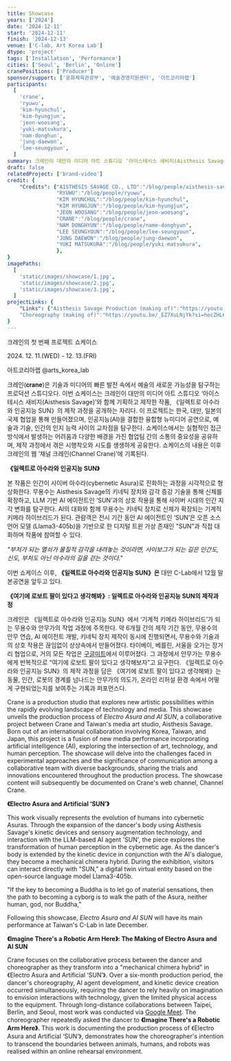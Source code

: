 ```yaml
---
title: Showcase
years: ['2024']
date: '2024-12-11'
start: '2024-12-11'
finish: '2024-12-13'
venue: ['C-lab, Art Korea Lab']
dtype: 'project'
tags: ['Installation', 'Performance']
cities: ['Seoul', 'Berlin', 'Online']
cranePositions: ['Producer']
sponsor/support: ['문화체육관광부', '예술경영지원센터', '아트코리아랩']
participants:
  [
    'crane',
    'ryuwu',
    'kim-hyunchul',
    'kim-hyungjun',
    'jeon-woosang',
    'yuki-matsukura',
    'nam-donghun',
    'jung-daewon',
    'lee-seungyoun',
  ]
summary: 크레인이 대만의 미디어 아트 스튜디오 ‘아이스테시스 새비지(Aisthesis Savage)’와 함께 기획하고 제작한 작품, 《일렉트로 아수라와 인공지능 SUN》의 제작 과정을 공개하는 자리다. 이 프로젝트는 한국, 대만, 일본의 국제 협업을 통해 만들어졌으며, 인공지능(AI)을 결합한 융합형 뉴미디어 공연으로, 예술과 기술, 인간의 인지 능력 사이의 교차점을 탐구한다.
draft: false
relatedProject: ['brand-video']
credit: {
    "Credits": {"AISTHESIS SAVAGE CO., LTD":"/blog/people/aisthesis-savaga", 
                "RYUWU":"/blog/people/ryuwu",
                "KIM HYUNCHUL":"/blog/people/kim-hyunchul",
                "KIM HYUNGJUN":"/blog/people/kim-hyungjun",
                "JEON WOOSANG":"/blog/people/jeon-woosang",
                "CRANE":"/blog/people/crane",
                "NAM DONGHYUN":"/blog/people/name-donghyun",
                "LEE SEUNGYOUN":"/blog/people/lee-seungyoun",
                "JUNG DAEWON":"/blog/people/jung-daewon",
                "YUKI MATSUKURA":"/blog/people/yuki-matsukura",
                },
}
imagePaths:
  [
    'static/images/showcase/1.jpg',
    'static/images/showcase/2.jpg',
    'static/images/showcase/3.jpg',
  ]
projectLinks: {
    "Links": {"Aisthesis Savage Production (making of)":"https://youtu.be/alN8Gp69CCo?si=lNvm72ZbhulMgdIR",
    "Choreography (making of)":"https://youtu.be/_EZ7XuLNjYk?si=hocZHL61p2g3o36J"},
}
---
```


크레인의 첫 번째 프로젝트 쇼케이스

2024\. 12. 11.(WED) - 12. 13.(FRI)

아트코리아랩 @arts_korea_lab

크레인(𝐜𝐫𝐚𝐧𝐞)은 기술과 미디어의 빠른 발전 속에서 예술의 새로운 가능성을 탐구하는 프로덕션 스튜디오다. 이번 쇼케이스는 크레인이 대만의 미디어 아트 스튜디오 ‘아이스테시스 새비지(Aisthesis Savage)’와 함께 기획하고 제작한 작품, 《일렉트로 아수라와 인공지능 SUN》의 제작 과정을 공개하는 자리다. 이 프로젝트는 한국, 대만, 일본의 국제 협업을 통해 만들어졌으며, 인공지능(AI)을 결합한 융합형 뉴미디어 공연으로, 예술과 기술, 인간의 인지 능력 사이의 교차점을 탐구한다. 쇼케이스에서는 실험적인 접근 방식에서 발생하는 어려움과 다양한 배경을 가진 협업팀 간의 소통의 중요성을 공유하며, 제작 과정에서 겪은 시행착오와 시도를 생생하게 공유한다. 쇼케이스의 내용은 이후 크레인의 웹 ‘채널 크레인(Channel Crane)’에 기록된다.

**《일렉트로 아수라와 인공지능 SUN》**

본 작품은 인간이 사이버 아수라(cybernetic Asura)로 진화하는 과정을 시각적으로 형상화한다. 무용수는 Aisthesis Savage의 키네틱 장치와 감각 증강 기술을 통해 신체를 확장하고, LLM 기반 AI 에이전트인 ‘SUN’과의 상호 작용을 통해 사이버 시대의 인간 지각 변화를 탐구한다. AI의 대화와 함께 무용수는 키네틱 장치로 신체가 확장되는 기계적 키메라 하이브리드가 된다. 관람객은 전시 기간 동안 AI 에이전트인 ‘SUN’은 오픈 소스 언어 모델 (Llama3-405b)을 기반으로 한 디지털 트윈 가상 존재인 "SUN"과 직접 대화하며 작품에 참여할 수 있다.

_"부처가 되는 열쇠가 물질적 감각을 내려놓는 것이라면, 사이보그가 되는 길은 인간도, 신도, 부처도 아닌 아수라의 길을 걷는 것이다."_

이번 쇼케이스 이후, **《일렉트로 아수라와 인공지능 SUN》은** 대만 C-Lab에서 12월 말 본공연을 앞두고 있다.

**《여기에 로보트 팔이 있다고 생각해봐》: 일렉트로 아수라와 인공지능 SUN의 제작과정**

크레인은 《일렉트로 아수라와 인공지능 SUN》에서 ‘기계적 키메라 하이브리드’가 되는 무용수와 안무가의 작업 과정에 주목한다. 약 6개월 간의 제작 기간 동안, 무용수의 안무 연습, AI 에이전트 개발, 키네틱 장치 제작이 동시에 진행되면서, 무용수와 기술과의 상호 작용은 끊임없이 상상속에서 만들어졌다. 타이베이, 베를린, 서울을 오가는 장거리 협업으로, 거의 모든 작업은 [구글미트](https://meet.google.com/landing)에서 이루어졌다. 그 과정에서 안무가는 무용수에게 반복적으로 “여기에 로보트 팔이 있다고 생각해보자”고 요구한다. 《일렉트로 아수라와 인공지능 SUN》의 제작 과정을 담은 《여기에 로보트 팔이 있다고 생각해봐》는 동물, 인간, 로봇의 경계를 넘나드는 안무가의 의도가, 온라인 리허설 환경 속에서 어떻게 구현되었는지를 보여주는 기록과 퍼포먼스다.

Crane is a production studio that explores new artistic possibilities within the rapidly evolving landscape of technology and media. This showcase unveils the production process of _Electro Asura and AI SUN_, a collaborative project between Crane and Taiwan's media art studio, Aisthesis Savage. Born out of an international collaboration involving Korea, Taiwan, and Japan, this project is a fusion of new media performance incorporating artificial intelligence (AI), exploring the intersection of art, technology, and human perception. The showcase will delve into the challenges faced in experimental approaches and the significance of communication among a collaborative team with diverse backgrounds, sharing the trials and innovations encountered throughout the production process. The showcase content will subsequently be documented on Crane's web channel, Channel Crane.

**《Electro Asura and Artificial ‘SUN’》**

This work visually represents the evolution of humans into cybernetic Asuras. Through the expansion of the dancer's body using Aisthesis Savage's kinetic devices and sensory augmentation technology, and interaction with the LLM-based AI agent 'SUN', the piece explores the transformation of human perception in the cybernetic age. As the dancer's body is extended by the kinetic device in conjunction with the AI's dialogue, they become a mechanical chimera hybrid. During the exhibition, visitors can interact directly with "SUN," a digital twin virtual entity based on the open-source language model Llama3-405b.

"If the key to becoming a Buddha is to let go of material sensations, then the path to becoming a cyborg is to walk the path of the Asura, neither human, god, nor Buddha,"

Following this showcase, _Electro Asura and AI SUN_ will have its main performance at Taiwan's C-Lab in late December.

**《Imagine There's a Robotic Arm Here》: The Making of Electro Asura and AI SUN**

Crane focuses on the collaborative process between the dancer and choreographer as they transform into a "mechanical chimera hybrid" in 《Electro Asura and Artificial ‘SUN’》. Over a six-month production period, the dancer's choreography, AI agent development, and kinetic device creation occurred simultaneously, requiring the dancer to rely heavily on imagination to envision interactions with technology, given the limited physical access to the equipment. Through long-distance collaborations between Taipei, Berlin, and Seoul, most work was conducted via [Google Meet](https://meet.google.com/landing). The choreographer repeatedly asked the dancer to **《Imagine There's a Robotic Arm Here》.** This work is documenting the production process of 《Electro Asura and Artificial ‘SUN’》, demonstrates how the choreographer's intention to transcend the boundaries between animals, humans, and robots was realised within an online rehearsal environment.
